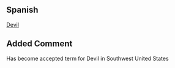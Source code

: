 ==Spanish==
[[Devil]]
==Added Comment==
Has become accepted term for Devil in Southwest United States